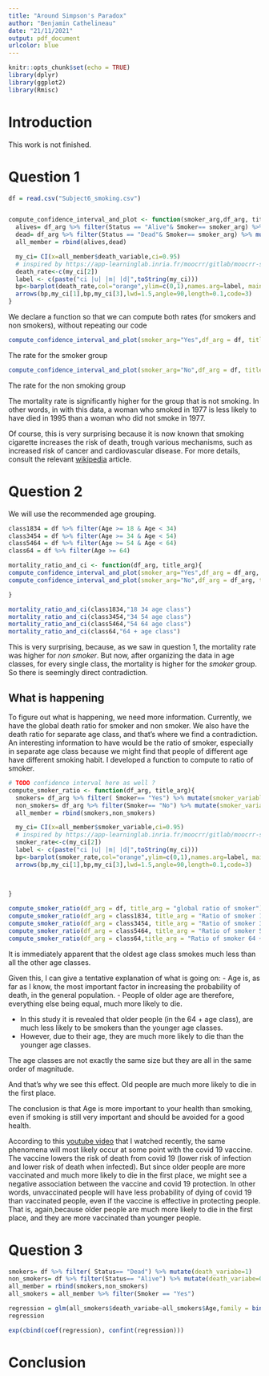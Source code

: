 ```yaml
---
title: "Around Simpson's Paradox"
author: "Benjamin Cathelineau"
date: "21/11/2021"
output: pdf_document
urlcolor: blue
---
```


```r
knitr::opts_chunk$set(echo = TRUE)
library(dplyr)
library(ggplot2)
library(Rmisc)
```

# Introduction
This work is not finished.


# Question 1 

```r


df = read.csv("Subject6_smoking.csv")


compute_confidence_interval_and_plot <- function(smoker_arg,df_arg, title_arg){
  alives= df_arg %>% filter(Status == "Alive"& Smoker== smoker_arg) %>% mutate(death_variable=0)
  dead= df_arg %>% filter(Status == "Dead"& Smoker== smoker_arg) %>% mutate(death_variable=1)
  all_member = rbind(alives,dead)

  my_ci= CI(x=all_member$death_variable,ci=0.95)
  # inspired by https://app-learninglab.inria.fr/moocrr/gitlab/moocrr-session3/moocrr-reproducibility-study/blob/master/module3/exercice3/paradoxe_de_simpson_par_EC30.Rmd
  death_rate<-c(my_ci[2])
  label <- c(paste("ci |u| |m| |d|",toString(my_ci)))
  bp<-barplot(death_rate,col="orange",ylim=c(0,1),names.arg=label, main=title_arg); box()
  arrows(bp,my_ci[1],bp,my_ci[3],lwd=1.5,angle=90,length=0.1,code=3)
}


```
We declare a function so that we can compute both rates (for smokers and non smokers), without repeating our code

```r
compute_confidence_interval_and_plot(smoker_arg="Yes",df_arg = df, title_arg="All smokers death rate")
```
The rate for the smoker group 

```r
compute_confidence_interval_and_plot(smoker_arg="No",df_arg = df, title_arg="All non smokers death rate")
```
The rate for the non smoking group 


The mortality rate is significantly higher for the group that is not smoking. In other words, in with this data, a woman who smoked in 1977 is less likely to have died in 1995 than a woman who did not smoke in 1977. 

Of course, this is very surprising because it is now known that smoking cigarette increases the risk of death, trough various mechanisms, such as increased risk of cancer and cardiovascular disease. For more details, consult the relevant [wikipedia](https://en.wikipedia.org/wiki/Health_effects_of_tobacco) article.

# Question 2
We will use the recommended age grouping.
```r
class1834 = df %>% filter(Age >= 18 & Age < 34)
class3454 = df %>% filter(Age >= 34 & Age < 54)
class5464 = df %>% filter(Age >= 54 & Age < 64)
class64 = df %>% filter(Age >= 64)

mortality_ratio_and_ci <- function(df_arg, title_arg){
compute_confidence_interval_and_plot(smoker_arg="Yes",df_arg = df_arg, title_arg = paste(title_arg,"smokers"))
compute_confidence_interval_and_plot(smoker_arg="No",df_arg = df_arg, title_arg = paste(title_arg,"non smokers"))

}

mortality_ratio_and_ci(class1834,"18 34 age class")
mortality_ratio_and_ci(class3454,"34 54 age class")
mortality_ratio_and_ci(class5464,"54 64 age class")
mortality_ratio_and_ci(class64,"64 + age class")

```
This is very surprising, because, as we saw in question 1, the mortality rate was higher for *non smoker*. But now, after organizing the data in age classes, for every single class, the mortality is higher for the *smoker* group. So there is seemingly direct contradiction.

## What is happening
To figure out what is happening, we need more information. Currently, we have the global death ratio for smoker and non smoker. We also have the death ratio for separate age class, and that's where we find a contradiction.
An interesting information to have would be the ratio of smoker, especially in separate age class because we might find that people of different age have different smoking habit.
I developed a function to compute to ratio of smoker.
```r
# TODO confidence interval here as well ?
compute_smoker_ratio <- function(df_arg, title_arg){
  smokers= df_arg %>% filter( Smoker== "Yes") %>% mutate(smoker_variable=1)
  non_smokers= df_arg %>% filter(Smoker== "No") %>% mutate(smoker_variable=0)
  all_member = rbind(smokers,non_smokers)

  my_ci= CI(x=all_member$smoker_variable,ci=0.95)
  # inspired by https://app-learninglab.inria.fr/moocrr/gitlab/moocrr-session3/moocrr-reproducibility-study/blob/master/module3/exercice3/paradoxe_de_simpson_par_EC30.Rmd
  smoker_rate<-c(my_ci[2])
  label <- c(paste("ci |u| |m| |d|",toString(my_ci)))
  bp<-barplot(smoker_rate,col="orange",ylim=c(0,1),names.arg=label, main=title_arg); box()
  arrows(bp,my_ci[1],bp,my_ci[3],lwd=1.5,angle=90,length=0.1,code=3)

  
  
}

compute_smoker_ratio(df_arg = df, title_arg = "global ratio of smoker")
compute_smoker_ratio(df_arg = class1834, title_arg = "Ratio of smoker 18 to 34")
compute_smoker_ratio(df_arg = class3454, title_arg = "Ratio of smoker 34 to 54")
compute_smoker_ratio(df_arg = class5464, title_arg = "Ratio of smoker 54 to 64")
compute_smoker_ratio(df_arg = class64,title_arg = "Ratio of smoker 64 +" )
```
It is immediately apparent that the oldest age class smokes much less than all the other age classes.

Given this, I can give a tentative explanation of what is going on: 
- Age is, as far as I know, the most important factor in increasing the probability of death, in the general population. 
- People of older age are therefore, everything else being equal, much more likely to die.

- In this study it is revealed that older people (in the 64 + age class), are much less likely to be smokers than the younger age classes.
- However, due to their age, they are much more likely to die than the younger age classes.

The age classes are not exactly the same size but they are all in the same order of magnitude.

And that's why we see this effect. Old people are much more likely to die in the first place.

The conclusion is that Age is more important to your health than smoking, even if smoking is still very important and should be avoided for a good health.

According to this [youtube video](https://www.youtube.com/watch?v=4Yoo_DX2Nt0&t=908s) that I watched recently, the same phenomena will most likely occur at some point with the covid 19 vaccine. The vaccine lowers the risk of death from covid 19 (lower risk of infection and lower risk of death when infected). But since older people are more vaccinated and much more likely to die in the first place, we might see a negative association between the vaccine and covid 19 protection. In other words, unvaccinated people will have less probability of dying of covid 19 than vaccinated people, even if the vaccine is effective in protecting people. That is, again,because older people are much more likely to die in the first place, and they are more vaccinated than younger people.

# Question 3
```r


smokers= df %>% filter( Status== "Dead") %>% mutate(death_variabe=1)
non_smokers= df %>% filter(Status== "Alive") %>% mutate(death_variabe=0)
all_member = rbind(smokers,non_smokers)
all_smokers = all_member %>% filter(Smoker == "Yes")

regression = glm(all_smokers$death_variabe~all_smokers$Age,family = binomial(link = logit))
regression

exp(cbind(coef(regression), confint(regression)))

```



# Conclusion